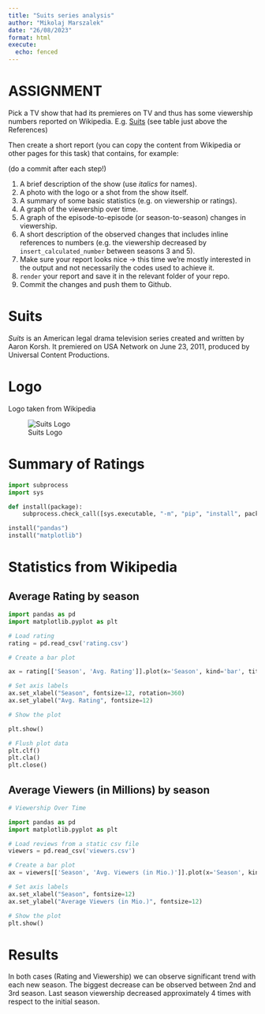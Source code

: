 ```yaml
---
title: "Suits series analysis"
author: "Mikolaj Marszalek"
date: "26/08/2023"
format: html
execute:
  echo: fenced
---
```


# ASSIGNMENT

Pick a TV show that had its premieres on TV and thus has some viewership numbers reported on Wikipedia. E.g. [Suits](https://en.wikipedia.org/wiki/List_of_Suits_episodes) (see table just above the References)

Then create a short report (you can copy the content from Wikipedia or other pages for this task) that contains, for example:

(do a commit after each step!)

1.  A brief description of the show (use *italics* for names).
2.  A photo with the logo or a shot from the show itself.
3.  A summary of some basic statistics (e.g. on viewership or ratings).
4.  A graph of the viewership over time.
5.  A graph of the episode-to-episode (or season-to-season) changes in viewership.
6.  A short description of the observed changes that includes inline references to numbers (e.g. the viewership decreased by `insert_calculated_number` between seasons 3 and 5).
7.  Make sure your report looks nice -\> this time we're mostly interested in the output and not necessarily the codes used to achieve it.
8.  `render` your report and save it in the relevant folder of your repo.
9.  Commit the changes and push them to Github.

# Suits

*Suits* is an American legal drama television series created and written by Aaron Korsh. It premiered on USA Network on June 23, 2011, produced by Universal Content Productions.

# Logo

Logo taken from Wikipedia

![Suits Logo](suits_logo.png)

# Summary of Ratings

```python
import subprocess
import sys

def install(package):
    subprocess.check_call([sys.executable, "-m", "pip", "install", package])

install("pandas")
install("matplotlib")
```

# Statistics from Wikipedia

## Average Rating by season

```python
import pandas as pd
import matplotlib.pyplot as plt

# Load rating
rating = pd.read_csv('rating.csv')

# Create a bar plot

ax = rating[['Season', 'Avg. Rating']].plot(x='Season', kind='bar', title ="Rating", figsize=(15, 10), legend=True, fontsize=12)

# Set axis labels
ax.set_xlabel("Season", fontsize=12, rotation=360)
ax.set_ylabel("Avg. Rating", fontsize=12)

# Show the plot

plt.show()

# Flush plot data
plt.clf()
plt.cla()
plt.close()
```

## Average Viewers (in Millions) by season

```python
# Viewership Over Time

import pandas as pd
import matplotlib.pyplot as plt

# Load reviews from a static csv file
viewers = pd.read_csv('viewers.csv')

# Create a bar plot
ax = viewers[['Season', 'Avg. Viewers (in Mio.)']].plot(x='Season', kind='bar', title ="Average Viewership", figsize=(15, 10), legend=True, fontsize=12)

# Set axis labels
ax.set_xlabel("Season", fontsize=12)
ax.set_ylabel("Average Viewers (in Mio.)", fontsize=12)

# Show the plot
plt.show()

```

# Results

In both cases (Rating and Viewership) we can observe significant trend with each new season. The biggest decrease can be observed between 2nd and 3rd season. Last season viewership decreased approximately 4 times with respect to the initial season.

